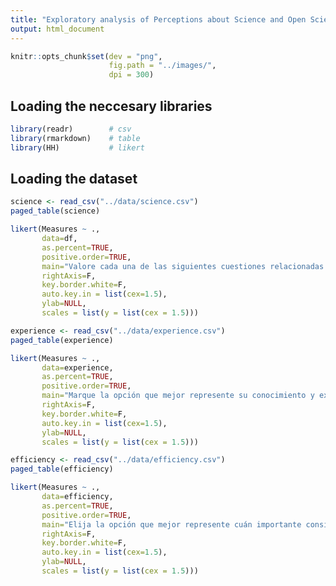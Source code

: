 ```yaml
---
title: "Exploratory analysis of Perceptions about Science and Open Science"
output: html_document
---
```


```r
knitr::opts_chunk$set(dev = "png",
                      fig.path = "../images/",
                      dpi = 300)
```

## Loading the neccesary libraries
```r
library(readr)        # csv
library(rmarkdown)    # table
library(HH)           # likert
```

## Loading the dataset
```r
science <- read_csv("../data/science.csv")
paged_table(science)
```
```r
likert(Measures ~ .,
       data=df,
       as.percent=TRUE,
       positive.order=TRUE,
       main="Valore cada una de las siguientes cuestiones relacionadas con su opinión sobre la ciencia",
       rightAxis=F,
       key.border.white=F,
       auto.key.in = list(cex=1.5),
       ylab=NULL,
       scales = list(y = list(cex = 1.5))) 
```
```r
experience <- read_csv("../data/experience.csv")
paged_table(experience)
```
```r
likert(Measures ~ .,
       data=experience,
       as.percent=TRUE,
       positive.order=TRUE,
       main="Marque la opción que mejor represente su conocimiento y experiencia con cada práctica en los últimos 5 (cinco) años",
       rightAxis=F,
       key.border.white=F,
       auto.key.in = list(cex=1.5),
       ylab=NULL,
       scales = list(y = list(cex = 1.5))) 
```
```r
efficiency <- read_csv("../data/efficiency.csv")
paged_table(efficiency)
```
```r
likert(Measures ~ .,
       data=efficiency,
       as.percent=TRUE,
       positive.order=TRUE,
       main="Elija la opción que mejor represente cuán importante considera que es cada una de las siguientes prácticas para mejorar la calidad y eficiencia de las investigaciones en su campo",
       rightAxis=F,
       key.border.white=F,
       auto.key.in = list(cex=1.5),
       ylab=NULL,
       scales = list(y = list(cex = 1.5))) 
```






